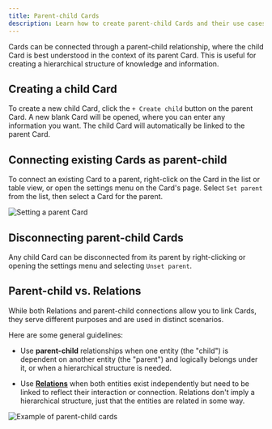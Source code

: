 ```yaml
---
title: Parent-child Cards
description: Learn how to create parent-child Cards and their use cases.
---
```



Cards can be connected through a parent-child relationship, where the child Card is best understood in the context of its parent Card. This is useful for creating a hierarchical structure of knowledge and information.

## Creating a child Card

To create a new child Card, click the `+ Create child` button on the parent Card. A new blank Card will be opened, where you can enter any information you want. The child Card will automatically be linked to the parent Card.

## Connecting existing Cards as parent-child

To connect an existing Card to a parent, right-click on the Card in the list or table view, or open the settings menu on the Card's page. Select `Set parent` from the list, then select a Card for the parent.

<Image src={setParent} alt="Setting a parent Card" inferSize quality="max" />

## Disconnecting parent-child Cards

Any child Card can be disconnected from its parent by right-clicking or opening the settings menu and selecting `Unset parent`.

## Parent-child vs. Relations

While both Relations and parent-child connections allow you to link Cards, they serve different purposes and are used in distinct scenarios.

Here are some general guidelines:

* Use **parent-child** relationships when one entity (the "child") is dependent on another entity (the "parent") and logically belongs under it, or when a hierarchical structure is needed.

* Use **[Relations](/cards/relations/relations-overview)** when both entities exist independently but need to be linked to reflect their interaction or connection. Relations don't imply a hierarchical structure, just that the entities are related in some way.

<Image src={parentChildCards} alt="Example of parent-child cards" inferSize quality="max" />


